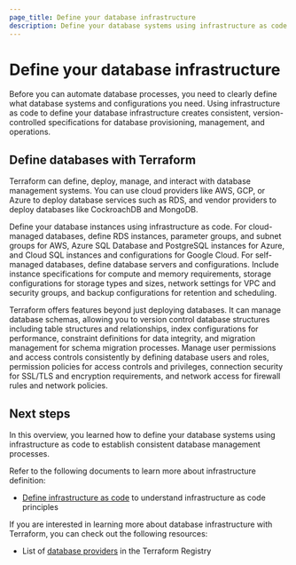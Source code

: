 ```yaml
---
page_title: Define your database infrastructure
description: Define your database systems using infrastructure as code to establish consistent database management processes.
---
```


# Define your database infrastructure

Before you can automate database processes, you need to clearly define what database systems and configurations you need. Using infrastructure as code to define your database infrastructure creates consistent, version-controlled specifications for database provisioning, management, and operations.

## Define databases with Terraform

Terraform can define, deploy, manage, and interact with database management systems. You can use cloud providers like AWS, GCP, or Azure to deploy database services such as RDS, and vendor providers to deploy databases like CockroachDB and MongoDB.

Define your database instances using infrastructure as code. For cloud-managed databases, define RDS instances, parameter groups, and subnet groups for AWS, Azure SQL Database and PostgreSQL instances for Azure, and Cloud SQL instances and configurations for Google Cloud. For self-managed databases, define database servers and configurations. Include instance specifications for compute and memory requirements, storage configurations for storage types and sizes, network settings for VPC and security groups, and backup configurations for retention and scheduling.

Terraform offers features beyond just deploying databases. It can manage database schemas, allowing you to version control database structures including table structures and relationships, index configurations for performance, constraint definitions for data integrity, and migration management for schema migration processes. Manage user permissions and access controls consistently by defining database users and roles, permission policies for access controls and privileges, connection security for SSL/TLS and encryption requirements, and network access for firewall rules and network policies.

## Next steps

In this overview, you learned how to define your database systems using infrastructure as code to establish consistent database management processes.

Refer to the following documents to learn more about infrastructure definition:

- [Define infrastructure as code](/well-architected-framework/define-and-automate-processes/define/infrastructure) to understand infrastructure as code principles

If you are interested in learning more about database infrastructure with Terraform, you can check out the following resources:

- List of [database providers](https://registry.terraform.io/browse/providers?category=database) in the Terraform Registry